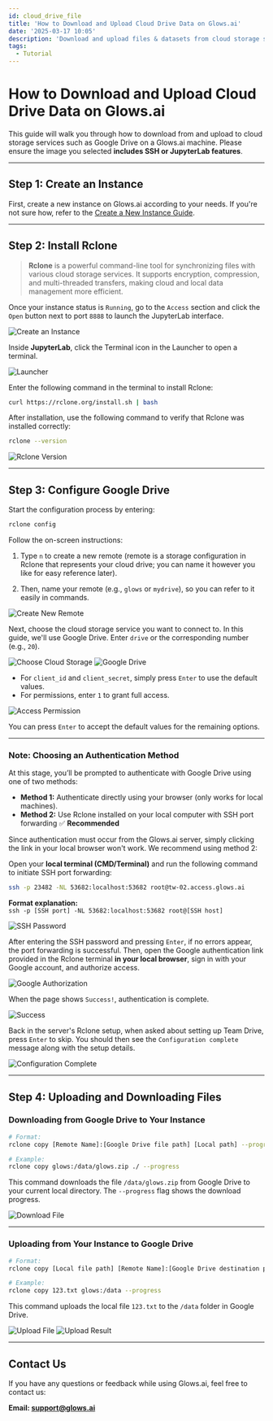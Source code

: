 ```yaml
---
id: cloud_drive_file
title: 'How to Download and Upload Cloud Drive Data on Glows.ai'
date: '2025-03-17 10:05'
description: 'Download and upload files & datasets from cloud storage services such as Google Drive on Glows.ai.'
tags:
  - Tutorial
---
```


# How to Download and Upload Cloud Drive Data on Glows.ai

This guide will walk you through how to download from and upload to cloud storage services such as Google Drive on a Glows.ai machine. Please ensure the image you selected **includes SSH or JupyterLab features**.

---

## **Step 1: Create an Instance**

First, create a new instance on Glows.ai according to your needs. If you're not sure how, refer to the [Create a New Instance Guide](https://docs.glows.ai/docs/Create%20New).

---

## **Step 2: Install Rclone**

> **Rclone** is a powerful command-line tool for synchronizing files with various cloud storage services. It supports encryption, compression, and multi-threaded transfers, making cloud and local data management more efficient.

Once your instance status is `Running`, go to the `Access` section and click the `Open` button next to port `8888` to launch the JupyterLab interface.

![Create an Instance](./img/tutorials-images/04.CloudDrive/01.CreateAnInstance.png)

Inside **JupyterLab**, click the Terminal icon in the Launcher to open a terminal.

![Launcher](./img/tutorials-images/04.CloudDrive/02.Lancher.png)

Enter the following command in the terminal to install Rclone:

```bash
curl https://rclone.org/install.sh | bash
```

After installation, use the following command to verify that Rclone was installed correctly:

```bash
rclone --version
```

![Rclone Version](./img/tutorials-images/04.CloudDrive/03.RcloneVersion.png)

---

## **Step 3: Configure Google Drive**

Start the configuration process by entering:

```bash
rclone config
```

Follow the on-screen instructions:

1. Type `n` to create a new remote (remote is a storage configuration in Rclone that represents your cloud drive; you can name it however you like for easy reference later).

2. Then, name your remote (e.g., `glows` or `mydrive`), so you can refer to it easily in commands.

![Create New Remote](./img/tutorials-images/04.CloudDrive/04.CreateNewRemote.png)

Next, choose the cloud storage service you want to connect to. In this guide, we'll use Google Drive. Enter `drive` or the corresponding number (e.g., `20`).

![Choose Cloud Storage](./img/tutorials-images/04.CloudDrive/05.ConfigureCloudStorage.png)
![Google Drive](./img/tutorials-images/04.CloudDrive/06.GoogleDrive.png)

- For `client_id` and `client_secret`, simply press `Enter` to use the default values.
- For permissions, enter `1` to grant full access.

![Access Permission](./img/tutorials-images/04.CloudDrive/07.AccessPermission.png)

You can press `Enter` to accept the default values for the remaining options.

---

### Note: Choosing an Authentication Method

At this stage, you’ll be prompted to authenticate with Google Drive using one of two methods:

- **Method 1:** Authenticate directly using your browser (only works for local machines).
- **Method 2:** Use Rclone installed on your local computer with SSH port forwarding ✅ **Recommended**

Since authentication must occur from the Glows.ai server, simply clicking the link in your local browser won't work. We recommend using method 2:

Open your **local terminal (CMD/Terminal)** and run the following command to initiate SSH port forwarding:

```bash
ssh -p 23482 -NL 53682:localhost:53682 root@tw-02.access.glows.ai
```

**Format explanation:**  
`ssh -p [SSH port] -NL 53682:localhost:53682 root@[SSH host]`

![SSH Password](./img/tutorials-images/04.CloudDrive/09.SSH%20Password.png)

After entering the SSH password and pressing `Enter`, if no errors appear, the port forwarding is successful. Then, open the Google authentication link provided in the Rclone terminal **in your local browser**, sign in with your Google account, and authorize access.

![Google Authorization](./img/tutorials-images/04.CloudDrive/10.GoogleAccountAccess.jpg)

When the page shows `Success!`, authentication is complete.

![Success](./img/tutorials-images/04.CloudDrive/11.Success.png)

Back in the server's Rclone setup, when asked about setting up Team Drive, press `Enter` to skip. You should then see the `Configuration complete` message along with the setup details.

![Configuration Complete](./img/tutorials-images/04.CloudDrive/12.ConfigurationComplete.png)

---

## **Step 4: Uploading and Downloading Files**

### Downloading from Google Drive to Your Instance

```bash
# Format:
rclone copy [Remote Name]:[Google Drive file path] [Local path] --progress

# Example:
rclone copy glows:/data/glows.zip ./ --progress
```

This command downloads the file `/data/glows.zip` from Google Drive to your current local directory. The `--progress` flag shows the download progress.

![Download File](./img/tutorials-images/04.CloudDrive/13.DownloadFile.png)

---

### Uploading from Your Instance to Google Drive

```bash
# Format:
rclone copy [Local file path] [Remote Name]:[Google Drive destination path] --progress

# Example:
rclone copy 123.txt glows:/data --progress
```

This command uploads the local file `123.txt` to the `/data` folder in Google Drive.

![Upload File](./img/tutorials-images/04.CloudDrive/14.UploadFile.png)
![Upload Result](./img/tutorials-images/04.CloudDrive/15.UploadResult.png)

---

## Contact Us

If you have any questions or feedback while using Glows.ai, feel free to contact us:

**Email: support@glows.ai**
